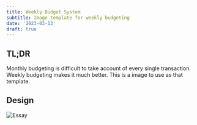```yaml
---
title: Weekly Budget System
subtitle: Image template for weekly budgeting
date: '2023-03-13'
draft: true
---
```


## TL;DR

Monthly budgeting is difficult to take account of every single transaction. Weekly budgeting makes it much better. This is a image to use as that template.

## Design

![Essay](/posts/weekly-budgeting-system.png)
